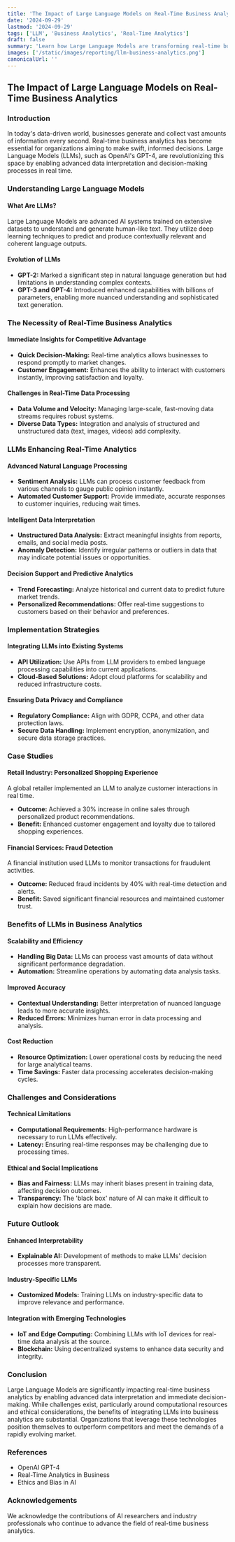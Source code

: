 ```yaml
---
title: 'The Impact of Large Language Models on Real-Time Business Analytics'
date: '2024-09-29'
lastmod: '2024-09-29'
tags: ['LLM', 'Business Analytics', 'Real-Time Analytics']
draft: false
summary: 'Learn how Large Language Models are transforming real-time business analytics with advanced data interpretation and decision-making capabilities.'
images: ['/static/images/reporting/llm-business-analytics.png']
canonicalUrl: ''
---
```


## The Impact of Large Language Models on Real-Time Business Analytics

### Introduction

In today's data-driven world, businesses generate and collect vast amounts of information every second. Real-time business analytics has become essential for organizations aiming to make swift, informed decisions. Large Language Models (LLMs), such as OpenAI's GPT-4, are revolutionizing this space by enabling advanced data interpretation and decision-making processes in real time.

### Understanding Large Language Models

#### What Are LLMs?

Large Language Models are advanced AI systems trained on extensive datasets to understand and generate human-like text. They utilize deep learning techniques to predict and produce contextually relevant and coherent language outputs.

#### Evolution of LLMs

- **GPT-2:** Marked a significant step in natural language generation but had limitations in understanding complex contexts.
- **GPT-3 and GPT-4:** Introduced enhanced capabilities with billions of parameters, enabling more nuanced understanding and sophisticated text generation.

### The Necessity of Real-Time Business Analytics

#### Immediate Insights for Competitive Advantage

- **Quick Decision-Making:** Real-time analytics allows businesses to respond promptly to market changes.
- **Customer Engagement:** Enhances the ability to interact with customers instantly, improving satisfaction and loyalty.

#### Challenges in Real-Time Data Processing

- **Data Volume and Velocity:** Managing large-scale, fast-moving data streams requires robust systems.
- **Diverse Data Types:** Integration and analysis of structured and unstructured data (text, images, videos) add complexity.

### LLMs Enhancing Real-Time Analytics

#### Advanced Natural Language Processing

- **Sentiment Analysis:** LLMs can process customer feedback from various channels to gauge public opinion instantly.
- **Automated Customer Support:** Provide immediate, accurate responses to customer inquiries, reducing wait times.

#### Intelligent Data Interpretation

- **Unstructured Data Analysis:** Extract meaningful insights from reports, emails, and social media posts.
- **Anomaly Detection:** Identify irregular patterns or outliers in data that may indicate potential issues or opportunities.

#### Decision Support and Predictive Analytics

- **Trend Forecasting:** Analyze historical and current data to predict future market trends.
- **Personalized Recommendations:** Offer real-time suggestions to customers based on their behavior and preferences.

### Implementation Strategies

#### Integrating LLMs into Existing Systems

- **API Utilization:** Use APIs from LLM providers to embed language processing capabilities into current applications.
- **Cloud-Based Solutions:** Adopt cloud platforms for scalability and reduced infrastructure costs.

#### Ensuring Data Privacy and Compliance

- **Regulatory Compliance:** Align with GDPR, CCPA, and other data protection laws.
- **Secure Data Handling:** Implement encryption, anonymization, and secure data storage practices.

### Case Studies

#### Retail Industry: Personalized Shopping Experience

A global retailer implemented an LLM to analyze customer interactions in real time.

- **Outcome:** Achieved a 30% increase in online sales through personalized product recommendations.
- **Benefit:** Enhanced customer engagement and loyalty due to tailored shopping experiences.

#### Financial Services: Fraud Detection

A financial institution used LLMs to monitor transactions for fraudulent activities.

- **Outcome:** Reduced fraud incidents by 40% with real-time detection and alerts.
- **Benefit:** Saved significant financial resources and maintained customer trust.

### Benefits of LLMs in Business Analytics

#### Scalability and Efficiency

- **Handling Big Data:** LLMs can process vast amounts of data without significant performance degradation.
- **Automation:** Streamline operations by automating data analysis tasks.

#### Improved Accuracy

- **Contextual Understanding:** Better interpretation of nuanced language leads to more accurate insights.
- **Reduced Errors:** Minimizes human error in data processing and analysis.

#### Cost Reduction

- **Resource Optimization:** Lower operational costs by reducing the need for large analytical teams.
- **Time Savings:** Faster data processing accelerates decision-making cycles.

### Challenges and Considerations

#### Technical Limitations

- **Computational Requirements:** High-performance hardware is necessary to run LLMs effectively.
- **Latency:** Ensuring real-time responses may be challenging due to processing times.

#### Ethical and Social Implications

- **Bias and Fairness:** LLMs may inherit biases present in training data, affecting decision outcomes.
- **Transparency:** The 'black box' nature of AI can make it difficult to explain how decisions are made.

### Future Outlook

#### Enhanced Interpretability

- **Explainable AI:** Development of methods to make LLMs' decision processes more transparent.

#### Industry-Specific LLMs

- **Customized Models:** Training LLMs on industry-specific data to improve relevance and performance.

#### Integration with Emerging Technologies

- **IoT and Edge Computing:** Combining LLMs with IoT devices for real-time data analysis at the source.
- **Blockchain:** Using decentralized systems to enhance data security and integrity.

### Conclusion

Large Language Models are significantly impacting real-time business analytics by enabling advanced data interpretation and immediate decision-making. While challenges exist, particularly around computational resources and ethical considerations, the benefits of integrating LLMs into business analytics are substantial. Organizations that leverage these technologies position themselves to outperform competitors and meet the demands of a rapidly evolving market.

### References
- OpenAI GPT-4
- Real-Time Analytics in Business
- Ethics and Bias in AI

### Acknowledgements
We acknowledge the contributions of AI researchers and industry professionals who continue to advance the field of real-time business analytics.
